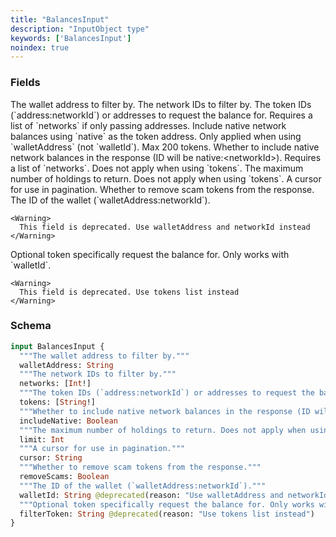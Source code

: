 ```yaml
---
title: "BalancesInput"
description: "InputObject type"
keywords: ['BalancesInput']
noindex: true
---
```


### Fields

<ResponseField name="walletAddress" type="String">
  The wallet address to filter by.
</ResponseField>

<ResponseField name="networks" type="[Int!]">
  The network IDs to filter by.
</ResponseField>

<ResponseField name="tokens" type="[String!]">
  The token IDs (`address:networkId`) or addresses to request the balance for. Requires a list of `networks` if only passing addresses. Include native network balances using `native` as the token address. Only applied when using `walletAddress` (not `walletId`). Max 200 tokens.
</ResponseField>

<ResponseField name="includeNative" type="Boolean">
  Whether to include native network balances in the response (ID will be native:&lt;networkId&gt;). Requires a list of `networks`. Does not apply when using `tokens`.
</ResponseField>

<ResponseField name="limit" type="Int">
  The maximum number of holdings to return. Does not apply when using `tokens`.
</ResponseField>

<ResponseField name="cursor" type="String">
  A cursor for use in pagination.
</ResponseField>

<ResponseField name="removeScams" type="Boolean">
  Whether to remove scam tokens from the response.
</ResponseField>

<ResponseField name="walletId" type="String">
  The ID of the wallet (`walletAddress:networkId`).
    
    <Warning>
      This field is deprecated. Use walletAddress and networkId instead
    </Warning>
</ResponseField>

<ResponseField name="filterToken" type="String">
  Optional token specifically request the balance for. Only works with `walletId`.
    
    <Warning>
      This field is deprecated. Use tokens list instead
    </Warning>
</ResponseField>

### Schema


```graphql 
input BalancesInput {
  """The wallet address to filter by."""
  walletAddress: String
  """The network IDs to filter by."""
  networks: [Int!]
  """The token IDs (`address:networkId`) or addresses to request the balance for. Requires a list of `networks` if only passing addresses. Include native network balances using `native` as the token address. Only applied when using `walletAddress` (not `walletId`). Max 200 tokens."""
  tokens: [String!]
  """Whether to include native network balances in the response (ID will be native:&lt;networkId&gt;). Requires a list of `networks`. Does not apply when using `tokens`."""
  includeNative: Boolean
  """The maximum number of holdings to return. Does not apply when using `tokens`."""
  limit: Int
  """A cursor for use in pagination."""
  cursor: String
  """Whether to remove scam tokens from the response."""
  removeScams: Boolean
  """The ID of the wallet (`walletAddress:networkId`)."""
  walletId: String @deprecated(reason: "Use walletAddress and networkId instead")
  """Optional token specifically request the balance for. Only works with `walletId`."""
  filterToken: String @deprecated(reason: "Use tokens list instead")
}
```
